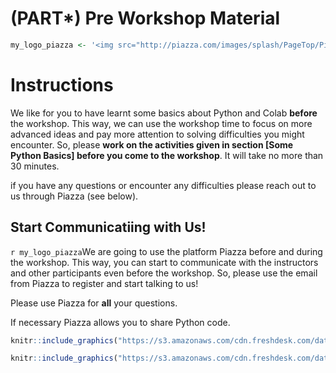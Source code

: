 # (PART\*) Pre Workshop Material {-}

```r
my_logo_piazza <- '<img src="http://piazza.com/images/splash/PageTop/Piazza-Icon.png" class="float-right" width="110px"/>'
```


# Instructions

We like for you to have learnt some basics about Python and Colab **before** the workshop. This way, we can use the workshop time to focus on more advanced ideas and pay more attention to solving difficulties you might encounter. So,  please **work on the activities given in section [Some Python Basics] before you come to the workshop**. It will take no more than 30 minutes.

if you have any questions or encounter any difficulties please reach out to us through Piazza (see below).

## Start Communicatiing with Us! {.unnumbered}

`r my_logo_piazza`We are going to use the platform Piazza before and during the workshop. This way, you can start to communicate with the instructors and other participants even before the workshop. So, please use the email from Piazza to register and start talking to us!

Please use Piazza for **all** your questions.

::: {.rmdtip}
If necessary Piazza allows you to share Python code.

```r
knitr::include_graphics("https://s3.amazonaws.com/cdn.freshdesk.com/data/helpdesk/attachments/production/48040066646/original/YNJ0m8Wsz1UVTf7arF8gqzjKERE22B71-A.png?1589490612")
```

```r
knitr::include_graphics("https://s3.amazonaws.com/cdn.freshdesk.com/data/helpdesk/attachments/production/48040066775/original/lqkaZfbo_fEhdKNj-h3HeD11ddf_JwHQrw.png?1589490718")
```
:::
